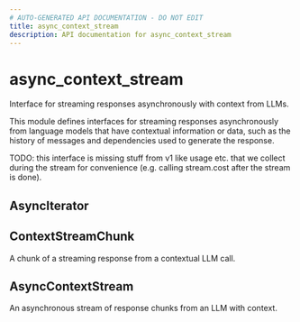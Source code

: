 ```yaml
---
# AUTO-GENERATED API DOCUMENTATION - DO NOT EDIT
title: async_context_stream
description: API documentation for async_context_stream
---
```


# async_context_stream

Interface for streaming responses asynchronously with context from LLMs.

This module defines interfaces for streaming responses asynchronously from language models
that have contextual information or data, such as the history of messages and dependencies
used to generate the response.

TODO: this interface is missing stuff from v1 like usage etc. that we collect during
the stream for convenience (e.g. calling stream.cost after the stream is done).

## <ApiType type="Alias" path="responses/async_context_stream/index" symbolName="AsyncIterator" /> AsyncIterator

## <ApiType type="Alias" path="responses/async_context_stream/index" symbolName="ContextStreamChunk" /> ContextStreamChunk

A chunk of a streaming response from a contextual LLM call.

## <ApiType type="Class" path="responses/async_context_stream/index" symbolName="AsyncContextStream" /> AsyncContextStream

An asynchronous stream of response chunks from an LLM with context.

